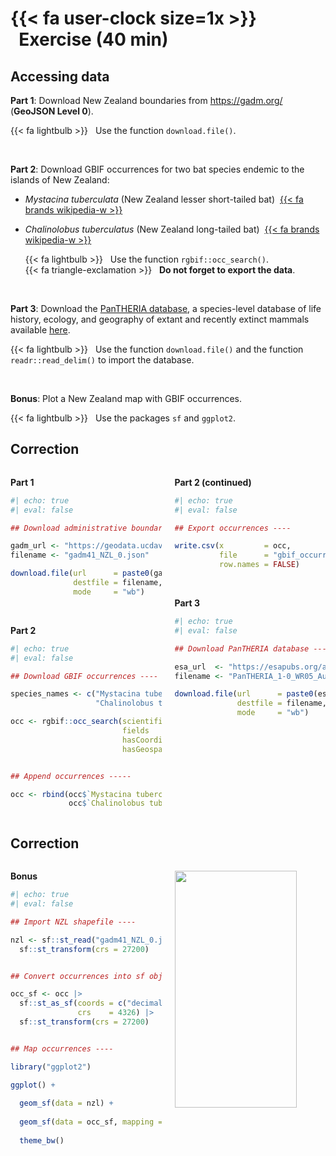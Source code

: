 # {{< fa user-clock size=1x >}} &nbsp;&nbsp;Exercise (40 min)

## Accessing data

**Part 1**: Download New Zealand boundaries from <https://gadm.org/> (**GeoJSON Level 0**).

  {{< fa lightbulb >}} &nbsp; Use the function `download.file()`.

<br/>

**Part 2**: Download GBIF occurrences for two bat species endemic to the islands of New Zealand: 

- _Mystacina tuberculata_ (New Zealand lesser short-tailed bat) &nbsp;[{{< fa brands wikipedia-w >}}](https://en.wikipedia.org/wiki/New_Zealand_lesser_short-tailed_bat)
- _Chalinolobus tuberculatus_ (New Zealand long-tailed bat) &nbsp;[{{< fa brands wikipedia-w >}}](https://en.wikipedia.org/wiki/New_Zealand_long-tailed_bat)

  {{< fa lightbulb >}} &nbsp; Use the function `rgbif::occ_search()`.<br/>
  {{< fa triangle-exclamation >}} &nbsp; **Do not forget to export the data**.

<br/>

**Part 3**: Download the [PanTHERIA database](https://esajournals.onlinelibrary.wiley.com/doi/10.1890/08-1494.1), a species-level database of life history, ecology, and geography of extant and recently extinct mammals available [here](https://esapubs.org/archive/ecol/E090/184/PanTHERIA_1-0_WR05_Aug2008.txt).

  {{< fa lightbulb >}} &nbsp; Use the function `download.file()` and the function `readr::read_delim()` to import the database.


<br/>

**Bonus**: Plot a New Zealand map with GBIF occurrences.

  {{< fa lightbulb >}} &nbsp; Use the packages `sf` and `ggplot2`.

  


## Correction


:::: {.columns}

::: {.column width=50%}
**Part 1**

```r
#| echo: true
#| eval: false

## Download administrative boundaries of NZL ----

gadm_url <- "https://geodata.ucdavis.edu/gadm/gadm4.1/json/"
filename <- "gadm41_NZL_0.json"

download.file(url      = paste0(gadm_url, filename), 
              destfile = filename,
              mode     = "wb")
```

<br/>

**Part 2**

```r
#| echo: true
#| eval: false

## Download GBIF occurrences ----

species_names <- c("Mystacina tuberculata", 
                   "Chalinolobus tuberculatus")

occ <- rgbif::occ_search(scientificName     = species_names, 
                         fields             = "minimal",
                         hasCoordinate      = TRUE,
                         hasGeospatialIssue = FALSE)


## Append occurrences -----

occ <- rbind(occ$`Mystacina tuberculata`$"data",
             occ$`Chalinolobus tuberculatus`$"data")
```
:::

::: {.column width=50%}
**Part 2 (continued)**

```r
#| echo: true
#| eval: false

## Export occurrences ----

write.csv(x         = occ, 
          file      = "gbif_occurrences.csv", 
          row.names = FALSE)
```

<br/>

**Part 3**

```r
#| echo: true
#| eval: false

## Download PanTHERIA database ----

esa_url  <- "https://esapubs.org/archive/ecol/E090/184/"
filename <- "PanTHERIA_1-0_WR05_Aug2008.txt"

download.file(url      = paste0(esa_url, filename), 
              destfile = filename,
              mode     = "wb")
```
:::

::::


## Correction

:::: {.columns}

::: {.column width=50%}
**Bonus**

```r
#| echo: true
#| eval: false

## Import NZL shapefile ----

nzl <- sf::st_read("gadm41_NZL_0.json") |> 
  sf::st_transform(crs = 27200)


## Convert occurrences into sf object ----

occ_sf <- occ |> 
  sf::st_as_sf(coords = c("decimalLongitude", "decimalLatitude"),
               crs    = 4326) |> 
  sf::st_transform(crs = 27200)


## Map occurrences ----

library("ggplot2")

ggplot() +
  
  geom_sf(data = nzl) +
  
  geom_sf(data = occ_sf, mapping = aes(color = scientificName)) +
  
  theme_bw()
```
:::

::: {.column .center width=50%}
![](images/ggplot-map.png){width=90% fig-align='center'}
:::

::::
